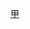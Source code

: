 {{Navbox
|bodyclass=hlist

|name = 2010/11年英甲PFA年度最佳陣容
|title = [[2010年至2011年英格蘭足球甲級聯賽#PFA英甲聯賽最佳陣容|2010/11年度英甲]][[PFA年度最佳陣容]]
|titlestyle = background: gold;
|list1 = 
*門將：[[凯尔文·戴维斯|-{zh-hans:凯尔文·戴维斯; zh-hk:加文·戴維斯;}-]] 
* 後衛：[[伊尼戈·卡尔德隆|卡尔德隆]] 
* 後衛：[[戈登·格里尔|-{zh-hans:格里尔; zh-hk:基亞;}-]] 
* 後衛：[[何塞·馮特|-{zh:馮特; zh-hans:丰特; zh-hk:方迪;}-]] 
* 後衛：[[丹尼尔·哈丁 (足球运动员)|-{zh-hans:哈丁;zh-hk:赫丁}-]] 
* 中場：[[安東尼·皮爾金頓|比京頓]] 
* 中場：[[阿當·拉爾拉拿|-{zh-hans:拉拉纳; zh-hk:拉爾拉拿;}-]] 
* 中場：[[亚历克斯·奥克斯雷德-张伯伦|-{zh-hans:张伯伦; zh-hk:張伯倫;}-]] 
* 中場：[[埃利奥特·贝内特|贝内特]] 
* 前鋒：[[克雷格·麦凯尔-史密斯|-{zh-hans:麦凯尔-史密斯; zh-hk:馬卡爾-史密夫;}-]] 
* 前鋒：[[巴特利·胡禮-菲臘斯|-{zh-hans:布拉德利·赖特·菲利普斯; zh-hk:巴特利·胡禮菲臘斯;}-]]}}<noinclude>
[[Category:英格蘭足球聯賽模板|甲]]
</noinclude>
